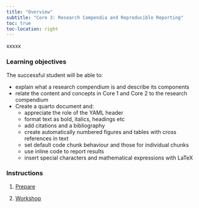 ```yaml
---
title: "Overview"
subtitle: "Core 3: Research Compendia and Reproducible Reporting"
toc: true
toc-location: right
---
```


xxxxx

### Learning objectives

The successful student will be able to:

-   explain what a research compendium is and describe its components
-   relate the content and concepts in Core 1 and Core 2 to the
    research compendium
-   Create a quarto document and:
    -   appreciate the role of the YAML header 
    -   format text as bold, italics, headings etc
    -   add citations and a bibliography
    -   create automatically numbered figures and tables with cross references in text
    -   set default code chunk behaviour and those for individual chunks 
    -   use inline code to report results
    -   insert special characters and mathematical expressions with LaTeX


### Instructions

1.  [Prepare](study_before_workshop.qmd)


2.  [Workshop](workshop.qmd)



